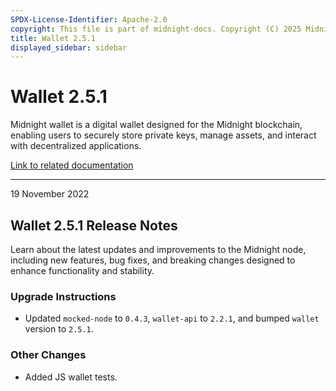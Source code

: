 ```yaml
---
SPDX-License-Identifier: Apache-2.0
copyright: This file is part of midnight-docs. Copyright (C) 2025 Midnight Foundation. Licensed under the Apache License, Version 2.0 (the "License"); You may not use this file except in compliance with the License. You may obtain a copy of the License at http://www.apache.org/licenses/LICENSE-2.0 Unless required by applicable law or agreed to in writing, software distributed under the License is distributed on an "AS IS" BASIS, WITHOUT WARRANTIES OR CONDITIONS OF ANY KIND, either express or implied. See the License for the specific language governing permissions and limitations under the License.
title: Wallet 2.5.1
displayed_sidebar: sidebar
---
```


# Wallet 2.5.1

Midnight wallet is a digital wallet designed for the Midnight blockchain, enabling users to securely store private keys, manage assets, and interact with decentralized applications.

[Link to related documentation](../../learn/introduction/wallets)

---

<div 
  style={{
    marginTop: '0',
    fontSize: '1rem',
    fontWeight: 'normal',
    marginBottom: '0.5rem'
  }}
>
  19 November 2022
</div>

## Wallet 2.5.1 Release Notes

Learn about the latest updates and improvements to the Midnight node, including new features, bug fixes, and breaking changes designed to enhance functionality and stability.

### Upgrade Instructions

- Updated `mocked-node` to `0.4.3`, `wallet-api` to `2.2.1`, and bumped `wallet` version to `2.5.1`.

### Other Changes

- Added JS wallet tests.
